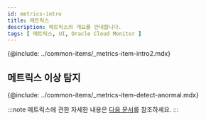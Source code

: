 ```yaml
---
id: metrics-intro
title: 메트릭스
description: 메트릭스의 개요를 안내합니다. 
tags: [ 메트릭스, UI, Oracle Cloud Monitor ]
---
```


{@include: ../common-items/_metrics-item-intro2.mdx}

## 메트릭스 이상 탐지

{@include: ../common-items/_metrics-item-detect-anormal.mdx}

:::note
메트릭스에 관한 자세한 내용은 [다음 문서](../metrics/common-metrics-intro)를 참조하세요.
:::